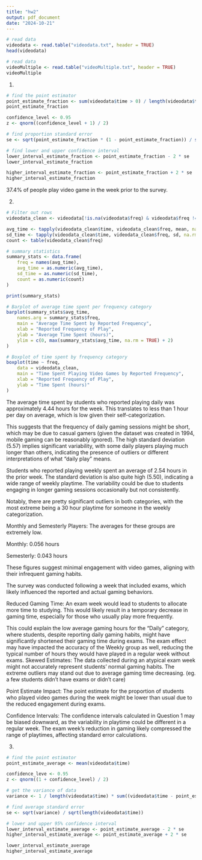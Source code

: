 ---
title: "hw2"
output: pdf_document
date: "2024-10-21"
---

```{r}
# read data
videodata <- read.table("videodata.txt", header = TRUE)
head(videodata)
```

```{r}
# read data
videoMultiple <- read.table("videoMultiple.txt", header = TRUE)
videoMultiple
```

1. 
```{r}
# find the point estimator
point_estimate_fraction <- sum(videodata$time > 0) / length(videodata$time)
point_estimate_fraction

confidence_level <- 0.95
z <- qnorm((confidence_level + 1) / 2)

# find proportion standard error
se <- sqrt(point_estimate_fraction * (1 - point_estimate_fraction)) / sqrt(length(videodata))

# find lower and upper confidence interval
lower_interval_estimate_fraction <- point_estimate_fraction - 2 * se
lower_interval_estimate_fraction

higher_interval_estimate_fraction <- point_estimate_fraction + 2 * se
higher_interval_estimate_fraction
```
37.4% of people play video game in the week prior to the survey.

2. 
```{r}
# Filter out rows
videodata_clean <- videodata[!is.na(videodata$freq) & videodata$freq != 99, ]

avg_time <- tapply(videodata_clean$time, videodata_clean$freq, mean, na.rm = TRUE)
sd_time <- tapply(videodata_clean$time, videodata_clean$freq, sd, na.rm = TRUE)
count <- table(videodata_clean$freq)

# summary statistics
summary_stats <- data.frame(
    freq = names(avg_time),
    avg_time = as.numeric(avg_time),
    sd_time = as.numeric(sd_time),
    count = as.numeric(count)
)

print(summary_stats)

# Barplot of average time spent per frequency category
barplot(summary_stats$avg_time,
    names.arg = summary_stats$freq,
    main = "Average Time Spent by Reported Frequency",
    xlab = "Reported Frequency of Play",
    ylab = "Average Time Spent (hours)",
    ylim = c(0, max(summary_stats$avg_time, na.rm = TRUE) + 2)
)
```
```{r}
# Boxplot of time spent by frequency category
boxplot(time ~ freq,
    data = videodata_clean,
    main = "Time Spent Playing Video Games by Reported Frequency",
    xlab = "Reported Frequency of Play",
    ylab = "Time Spent (hours)"
)
```
The average time spent by students who reported playing daily was approximately 4.44 hours for the week. This translates to less than 1 hour per day on average, which is low given their self-categorization.

This suggests that the frequency of daily gaming sessions might be short, which may be due to casual gamers (given the dataset was created in 1994, mobile gaming can be reasonably ignored).
The high standard deviation (5.57) implies significant variability, with some daily players playing much longer than others, indicating the presence of outliers or different interpretations of what "daily play" means.

Students who reported playing weekly spent an average of 2.54 hours in the prior week. The standard deviation is also quite high (5.50), indicating a wide range of weekly playtime. The variability could be due to students engaging in longer gaming sessions occasionally but not consistently.

Notably, there are pretty significant outliers in both categories, with the most extreme being a 30 hour playtime for someone in the weekly categorization.

Monthly and Semesterly Players: The averages for these groups are extremely low.

Monthly: 0.056 hours 

Semesterly: 0.043 hours

These figures suggest minimal engagement with video games, aligning with their infrequent gaming habits.

The survey was conducted following a week that included exams, which likely influenced the reported and actual gaming behaviors.

Reduced Gaming Time: An exam week would lead to students to allocate more time to studying. This would likely result in a temporary decrease in gaming time, especially for those who usually play more frequently.

This could explain the low average gaming hours for the "Daily" category, where students, despite reporting daily gaming habits, might have significantly shortened their gaming time during exams.
The exam effect may have impacted the accuracy of the Weekly group as well, reducing the typical number of hours they would have played in a regular week without exams.
Skewed Estimates: The data collected during an atypical exam week might not accurately represent students' normal gaming habits. The extreme outliers may stand out due to average gaming time decreasing. (eg. a few students didn't have exams or didn't care)

Point Estimate Impact: The point estimate for the proportion of students who played video games during the week might be lower than usual due to the reduced engagement during exams.

Confidence Intervals: The confidence intervals calculated in Question 1 may be biased downward, as the variability in playtime could be different in a regular week. The exam week’s reduction in gaming likely compressed the range of playtimes, affecting standard error calculations.

3. 
```{r}
# find the point estimator
point_estimate_average <- mean(videodata$time)

confidence_leve <- 0.95
z <- qnorm((1 + confidence_level) / 2)

# get the variance of data
variance <- 1 / length(videodata$time) * sum((videodata$time - point_estimate_average)**2)

# find average standard error
se <- sqrt(variance) / sqrt(length(videodata$time))

# lower and upper 95% confidence interval
lower_interval_estimate_average <- point_estimate_average - 2 * se
higher_interval_estimate_average <- point_estimate_average + 2 * se

lower_interval_estimate_average
higher_interval_estimate_average
```
```{r}

```


